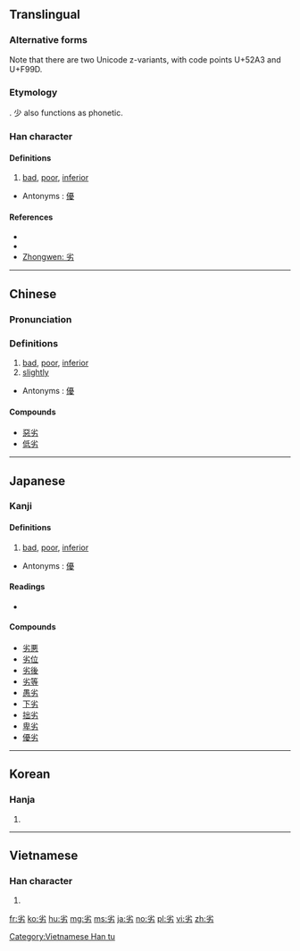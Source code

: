 ==Translingual==

===Alternative forms===
Note that there are two Unicode z-variants, with code points U+52A3 and U+F99D.

===Etymology===
{{Han compound|少|t1=little, less|力|t2=strength|ls=ic}}. 少 also functions as phonetic.

===Han character===
{{Han char|rn=19|rad=力|as=04|sn=6|four=9042<sub>7</sub>|canj=火竹大尸 (FHKS)|ids=⿱[[少]][[力]]}}

====Definitions====
# [[bad]], [[poor]], [[inferior]]

* Antonyms : [[優]]

====References====
* {{Han ref|kx=0146.170|dkj=02302|dj=0330.060|hdz=10367.050|uh=52A3|ud=21155|bh=A648|bd=42568}}
* {{Han ref|uh=F99D}}
* [http://www.zhongwen.com/d/166/x72.htm Zhongwen: 劣]

----

==Chinese==
{{zh-forms}}

===Pronunciation===
{{zh-pron
|m=liè
|c=lyut3
|mc=y
|oc=y
|ma=Zh-liè.ogg
|cat=a,adv
}}

===Definitions===
# [[bad]], [[poor]], [[inferior]]
# [[slightly]]

* Antonyms : [[優]]

====Compounds====
* [[惡劣]]
* [[低劣]]

----

==Japanese==

===Kanji===
{{ja-kanji|grade=c|rs=力04}}

====Definitions====
# [[bad]], [[poor]], [[inferior]]

* Antonyms : [[優]]

====Readings====
* {{ja-readings|on=[[れつ]] (retsu)|kun=[[おとる]] (otoru)}}

====Compounds====
* [[劣悪]]
* [[劣位]]
* [[劣後]]
* [[劣等]]
* [[愚劣]]
* [[下劣]]
* [[拙劣]]
* [[卑劣]]
* [[優劣]]

----

==Korean==

===Hanja===
{{ko-hanja|hangeul=렬|rv=ryeol|mr=ryŏl}}

# {{defn|lang=ko|sort=力04}}

----

==Vietnamese==

===Han character===
{{vi-readings|rs=力04| hanviet = [[liệt]], [[lẹt]]}}

# {{defn|lang=vi|sort=力04}}

[[Category:Vietnamese Han tu]]

[[fr:劣]]
[[ko:劣]]
[[hu:劣]]
[[mg:劣]]
[[ms:劣]]
[[ja:劣]]
[[no:劣]]
[[pl:劣]]
[[vi:劣]]
[[zh:劣]]